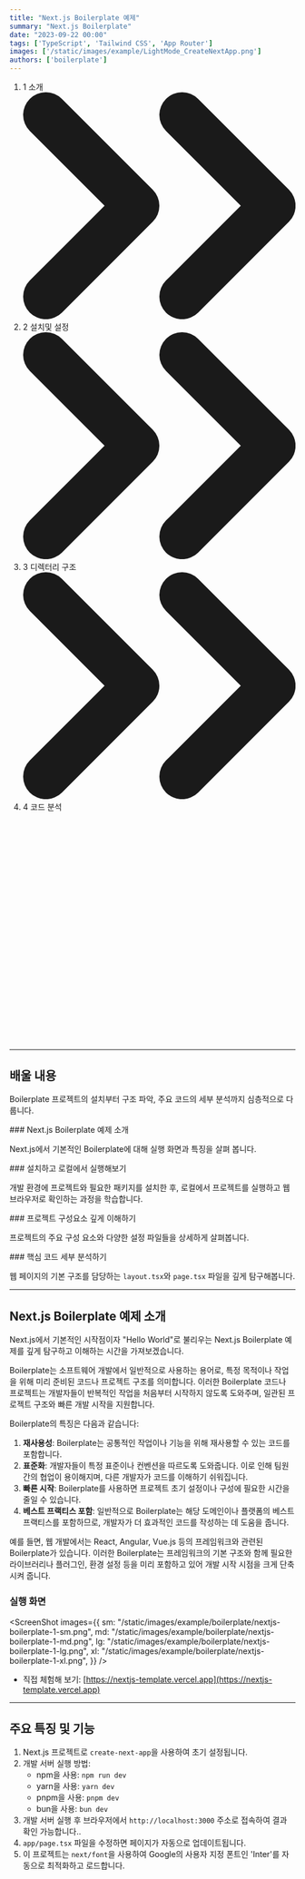 ```yaml
---
title: "Next.js Boilerplate 예제"
summary: "Next.js Boilerplate"
date: "2023-09-22 00:00"
tags: ['TypeScript', 'Tailwind CSS', 'App Router']
images: ['/static/images/example/LightMode_CreateNextApp.png']
authors: ['boilerplate']
---
```


<ol class="flex items-center w-full p-0 space-x-2 text-sm font-medium text-center text-gray-500 bg-white border border-gray-200 rounded-lg shadow-sm dark:text-gray-400 sm:text-base dark:bg-gray-800 dark:border-gray-700 sm:space-x-4">
    <li class="flex items-center py-0 my-0 bg-gray-100">
        <span class="flex items-center justify-center w-5 h-5 py-0 my-0 mr-2 text-xs border border-gray-500 rounded-full shrink-0 dark:border-gray-400">
            1
        </span>
        <Link href="/example/boilerplate"><span class="inline-flex">소개</span></Link>
        <svg class="w-3 h-3 mt-4 ml-2 sm:ml-4" aria-hidden="true" xmlns="http://www.w3.org/2000/svg" fill="none" viewBox="0 0 12 10">
            <path stroke="currentColor" stroke-linecap="round" stroke-linejoin="round" stroke-width="2" d="m7 9 4-4-4-4M1 9l4-4-4-4"/>
        </svg>
    </li>
    <li class="flex items-center py-0 my-0">
        <span class="flex items-center justify-center w-5 h-5 py-0 my-0 mr-2 text-xs border border-gray-500 rounded-full shrink-0 dark:border-gray-400">
            2
        </span>
        <Link href="/example/boilerplate/installation"><span class="inline-flex">설치</span><span class="inline-flex hidden sm:ml-2">및 설정</span></Link>
        <svg class="w-3 h-3 mt-4 ml-2 sm:ml-4" aria-hidden="true" xmlns="http://www.w3.org/2000/svg" fill="none" viewBox="0 0 12 10">
            <path stroke="currentColor" stroke-linecap="round" stroke-linejoin="round" stroke-width="2" d="m7 9 4-4-4-4M1 9l4-4-4-4"/>
        </svg>
    </li>
    <li class="flex items-center py-0 my-0">
        <span class="flex items-center justify-center w-5 h-5 py-0 my-0 mr-2 text-xs border border-gray-500 rounded-full shrink-0 dark:border-gray-400">
            3
        </span>
        <Link href="/example/boilerplate/project-structure"><span class="inline-flex hidden sm:ml-2">디렉터리</span> <span class="inline-flex">구조</span></Link>
        <svg class="w-3 h-3 mt-4 ml-2 sm:ml-4" aria-hidden="true" xmlns="http://www.w3.org/2000/svg" fill="none" viewBox="0 0 12 10">
            <path stroke="currentColor" stroke-linecap="round" stroke-linejoin="round" stroke-width="2" d="m7 9 4-4-4-4M1 9l4-4-4-4"/>
        </svg>
    </li>
    <li class="flex items-center py-0 my-0">
        <span class="flex items-center justify-center w-5 h-5 py-0 my-0 mr-2 text-xs border border-gray-500 rounded-full shrink-0 dark:border-gray-400">
            4
        </span>
        <Link href="/example/boilerplate/app-source"><span class="inline-flex">코드 분석</span></Link>
        <svg class="w-3 h-3 mt-4 ml-2 sm:ml-4" aria-hidden="true" xmlns="http://www.w3.org/2000/svg" fill="none" viewBox="0 0 12 10">
        </svg>
    </li>
</ol>



<TOCInline toc={props.toc} asDisclosure />

---

## 배울 내용
Boilerplate 프로젝트의 설치부터 구조 파악, 주요 코드의 세부 분석까지 심층적으로 다룹니다.

<div className="grid grid-cols-1 sm:grid-cols-2 gap-4">

<Card href="/example/boilerplate#nextjs-boilerplate-예제-소개">
### Next.js Boilerplate 예제 소개

Next.js에서 기본적인 Boilerplate에 대해 실행 화면과 특징을 살펴 봅니다.
</Card>

<Card href="/example/boilerplate/installation">
### 설치하고 로컬에서 실행해보기

개발 환경에 프로젝트와 필요한 패키지를 설치한 후, 로컬에서 프로젝트를 실행하고 웹 브라우저로 확인하는 과정을 학습합니다.
</Card>

<Card href="/example/boilerplate/project-structure">
### 프로젝트 구성요소 깊게 이해하기

프로젝트의 주요 구성 요소와 다양한 설정 파일들을 상세하게 살펴봅니다.
</Card>

<Card href="/example/boilerplate/app-source">
### 핵심 코드 세부 분석하기

웹 페이지의 기본 구조를 담당하는 `layout.tsx`와 `page.tsx` 파일을 깊게 탐구해봅니다.
</Card>

</div>

---

## Next.js Boilerplate 예제 소개
Next.js에서 기본적인 시작점이자 "Hello World"로 불리우는 Next.js Boilerplate 예제를 깊게 탐구하고 이해하는 시간을 가져보겠습니다.

<ToggleContent title="소프트웨어 개발에서 Boilerplate란?">
Boilerplate는 소프트웨어 개발에서 일반적으로 사용하는 용어로, 특정 목적이나 작업을 위해 미리 준비된 코드나 프로젝트 구조를 의미합니다. 이러한 Boilerplate 코드나 프로젝트는 개발자들이 반복적인 작업을 처음부터 시작하지 않도록 도와주며, 일관된 프로젝트 구조와 빠른 개발 시작을 지원합니다.

Boilerplate의 특징은 다음과 같습니다:

1. **재사용성**: Boilerplate는 공통적인 작업이나 기능을 위해 재사용할 수 있는 코드를 포함합니다.
2. **표준화**: 개발자들이 특정 표준이나 컨벤션을 따르도록 도와줍니다. 이로 인해 팀원 간의 협업이 용이해지며, 다른 개발자가 코드를 이해하기 쉬워집니다.
3. **빠른 시작**: Boilerplate를 사용하면 프로젝트 초기 설정이나 구성에 필요한 시간을 줄일 수 있습니다.
4. **베스트 프랙티스 포함**: 일반적으로 Boilerplate는 해당 도메인이나 플랫폼의 베스트 프랙티스를 포함하므로, 개발자가 더 효과적인 코드를 작성하는 데 도움을 줍니다.

예를 들면, 웹 개발에서는 React, Angular, Vue.js 등의 프레임워크와 관련된 Boilerplate가 있습니다. 이러한 Boilerplate는 프레임워크의 기본 구조와 함께 필요한 라이브러리나 플러그인, 환경 설정 등을 미리 포함하고 있어 개발 시작 시점을 크게 단축시켜 줍니다.
</ToggleContent>

### 실행 화면

<ScreenShot images={{
  sm: "/static/images/example/boilerplate/nextjs-boilerplate-1-sm.png",
  md: "/static/images/example/boilerplate/nextjs-boilerplate-1-md.png",
  lg: "/static/images/example/boilerplate/nextjs-boilerplate-1-lg.png",
  xl: "/static/images/example/boilerplate/nextjs-boilerplate-1-xl.png",
}} />


- 직접 체험해 보기: [https://nextjs-template.vercel.app](https://nextjs-template.vercel.app)

---

## 주요 특징 및 기능

1. Next.js 프로젝트로 `create-next-app`을 사용하여 초기 설정됩니다.
2. 개발 서버 실행 방법:
   - npm을 사용: `npm run dev`
   - yarn을 사용: `yarn dev`
   - pnpm을 사용: `pnpm dev`
   - bun을 사용: `bun dev`
3. 개발 서버 실행 후 브라우저에서 `http://localhost:3000` 주소로 접속하여 결과 확인 가능합니다..
4. `app/page.tsx` 파일을 수정하면 페이지가 자동으로 업데이트됩니다.
5. 이 프로젝트는 `next/font`을 사용하여 Google의 사용자 지정 폰트인 <StyleWarning>'Inter'</StyleWarning>를 자동으로 최적화하고 로드합니다.


